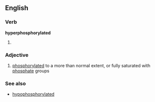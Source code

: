 ==English==

===Verb===
'''hyperphosphorylated'''

# {{en-past of|hyperphosphorylate}}

===Adjective===
{{en-adj|-}}

# {{biochemistry}} [[phosphorylated]] to a more than normal extent, or fully saturated with [[phosphate]] groups

===See also===
* [[hypophosphorylated]]